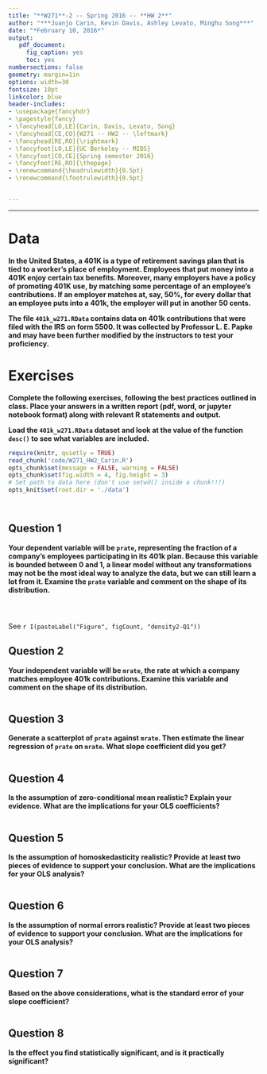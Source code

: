 ```yaml
---
title: "**W271**-2 -- Spring 2016 -- **HW 2**"
author: "***Juanjo Carin, Kevin Davis, Ashley Levato, Minghu Song***"
date: "*February 10, 2016*"
output:
   pdf_document:
     fig_caption: yes
     toc: yes
numbersections: false
geometry: margin=1in
options: width=30
fontsize: 10pt
linkcolor: blue
header-includes:
- \usepackage{fancyhdr}
- \pagestyle{fancy}
- \fancyhead[LO,LE]{Carin, Davis, Levato, Song}
- \fancyhead[CE,CO]{W271 -- HW2 -- \leftmark}
- \fancyhead[RE,RO]{\rightmark}
- \fancyfoot[LO,LE]{UC Berkeley -- MIDS}
- \fancyfoot[CO,CE]{Spring semester 2016}
- \fancyfoot[RE,RO]{\thepage}
- \renewcommand{\headrulewidth}{0.5pt}
- \renewcommand{\footrulewidth}{0.5pt}


---
```


**********

# Data

**In the United States, a 401K is a type of retirement savings plan that is tied to a worker's place of employment. Employees that put money into a 401K enjoy certain tax benefits. Moreover, many employers have a policy of promoting 401K use, by matching some percentage of an employee's contributions. If an employer matches at, say, 50%, for every dollar that an employee puts into a 401k, the employer will put in another 50 cents.**

**The file `401k_w271.RData` contains data on 401k contributions that were filed with the IRS on form 5500. It was collected by Professor L. E. Papke and may have been further modified by the instructors to test your proficiency.**



\pagebreak

# Exercises

**Complete the following exercises, following the best practices outlined in class. Place your answers in a written report (pdf, word, or jupyter notebook format) along with relevant R statements and output.**

**Load the `401k_w271.RData` dataset and look at the value of the function `desc()` to see what variables are included.**

```r
require(knitr, quietly = TRUE)
read_chunk('code/W271_HW2_Carin.R')
opts_chunk$set(message = FALSE, warning = FALSE)
opts_chunk$set(fig.width = 4, fig.height = 3)
# Set path to data here (don't use setwd() inside a chunk!!!)
opts_knit$set(root.dir = './data')
```

```r
```

```r
```

## Question 1

**Your dependent variable will be `prate`, representing the fraction of a company's employees participating in its 401k plan. Because this variable is bounded between 0 and 1, a linear model without any transformations may not be the most ideal way to analyze the data, but we can still learn a lot from it. Examine the `prate` variable and comment on the shape of its distribution.**

```r
```

\label{hist-Q1}

```r
```

\label{density1-Q1}

```r
```

\label{density2-Q1}

See `r I(pasteLabel("Figure", figCount, "density2-Q1"))`



\pagebreak

## Question 2

**Your independent variable will be `mrate`, the rate at which a company matches employee 401k contributions. Examine this variable and comment on the shape of its distribution.**

```r
```



## Question 3

**Generate a scatterplot of `prate` against `mrate`. Then estimate the linear regression of `prate` on `mrate`. What slope coefficient did you get?**


```r
```



## Question 4

**Is the assumption of zero-conditional mean realistic? Explain your evidence. What are the implications for your OLS coefficients?**

```r
```



## Question 5

**Is the assumption of homoskedasticity realistic? Provide at least two pieces of evidence to support your conclusion. What are the implications for your OLS analysis?**

```r
```



## Question 6

**Is the assumption of normal errors realistic? Provide at least two pieces of evidence to support your conclusion. What are the implications for your OLS analysis?**

```r
```



## Question 7

**Based on the above considerations, what is the standard error of your slope coefficient?**

```r
```



## Question 8

**Is the effect you find statistically significant, and is it practically significant?**

```r
```
